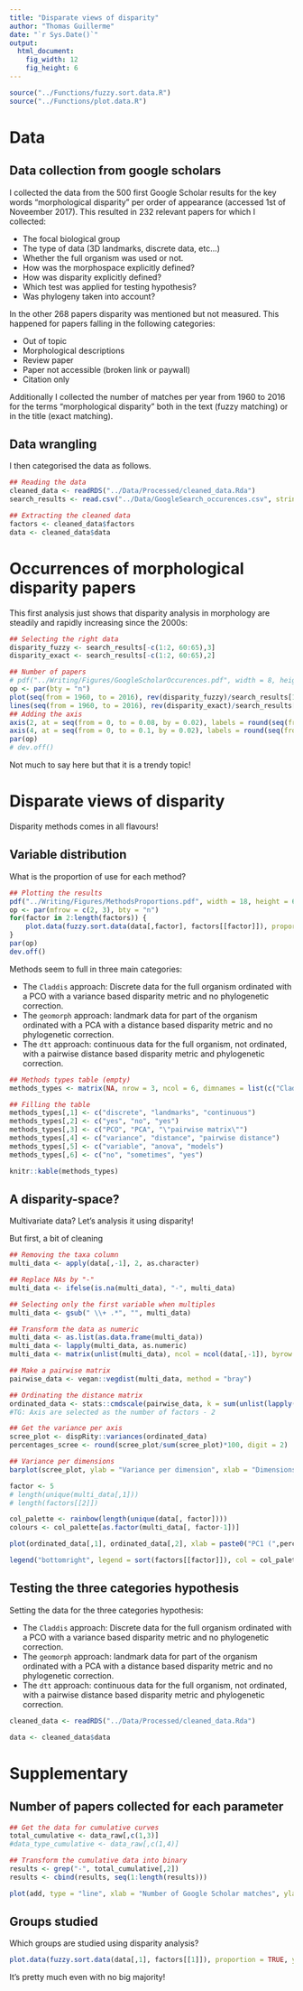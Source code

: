 ```yaml
---
title: "Disparate views of disparity"
author: "Thomas Guillerme"
date: "`r Sys.Date()`"
output:
  html_document:
    fig_width: 12
    fig_height: 6
---
```


```r
source("../Functions/fuzzy.sort.data.R")
source("../Functions/plot.data.R")
```


# Data

## Data collection from google scholars

I collected the data from the 500 first Google Scholar results for the key words "morphological disparity" per order of appearance (accessed 1st of Noveember 2017).
This resulted in 232 relevant papers for which I collected:
 
 * The focal biological group
 * The type of data (3D landmarks, discrete data, etc...)
 * Whether the full organism was used or not.
 * How was the morphospace explicitly defined?
 * How was disparity explicitly defined?
 * Which test was applied for testing hypothesis?
 * Was phylogeny taken into account?

In the other 268 papers disparity was mentioned but not measured.
This happened for papers falling in the following categories:
 
 * Out of topic
 * Morphological descriptions
 * Review paper
 * Paper not accessible (broken link or paywall)
 * Citation only

Additionally I collected the number of matches per year from 1960 to 2016 for the terms "morphological disparity" both in the text (fuzzy matching) or in the title (exact matching).

## Data wrangling

I then categorised the data as follows.
<!-- @@@ -->

```r
## Reading the data
cleaned_data <- readRDS("../Data/Processed/cleaned_data.Rda")
search_results <- read.csv("../Data/GoogleSearch_occurences.csv", stringsAsFactors = FALSE)

## Extracting the cleaned data
factors <- cleaned_data$factors
data <- cleaned_data$data
```

# Occurrences of morphological disparity papers

This first analysis just shows that disparity analysis in morphology are steadily and rapidly increasing since the 2000s:

```r
## Selecting the right data
disparity_fuzzy <- search_results[-c(1:2, 60:65),3]
disparity_exact <- search_results[-c(1:2, 60:65),2]

## Number of papers
# pdf("../Writing/Figures/GoogleScholarOccurences.pdf", width = 8, height = 8)
op <- par(bty = "n")
plot(seq(from = 1960, to = 2016), rev(disparity_fuzzy)/search_results[1,3], type = "l", xlab = "", ylab = "Number of papers per year", ylim = c(0, 0.1), yaxt = "n")
lines(seq(from = 1960, to = 2016), rev(disparity_exact)/search_results[1,2], type = "l", col = "grey")
## Adding the axis
axis(2, at = seq(from = 0, to = 0.08, by = 0.02), labels = round(seq(from = min(disparity_fuzzy), to = max(disparity_fuzzy), length.out = 5)) )
axis(4, at = seq(from = 0, to = 0.1, by = 0.02), labels = round(seq(from = min(disparity_exact), to = max(disparity_exact), length.out = 6)), col = "grey", las = 2)
par(op)
# dev.off()
```

Not much to say here but that it is a trendy topic!

# Disparate views of disparity

Disparity methods comes in all flavours!

## Variable distribution

What is the proportion of use for each method?

```r
## Plotting the results
pdf("../Writing/Figures/MethodsProportions.pdf", width = 18, height = 6)
op <- par(mfrow = c(2, 3), bty = "n")
for(factor in 2:length(factors)) {
    plot.data(fuzzy.sort.data(data[,factor], factors[[factor]]), proportion = TRUE, ylim = c(0, 100), main = names(factors)[[factor]])
}
par(op)
dev.off()
```

Methods seem to full in three main categories:

  * The `Claddis` approach: Discrete data for the full organism ordinated with a PCO with a variance based disparity metric and no phylogenetic correction.
  * The `geomorph` approach: landmark data for part of the organism ordinated with a PCA with a distance based disparity metric and no phylogenetic correction.
  * The `dtt` approach: continuous data for the full organism, not ordinated, with a pairwise distance based disparity metric and phylogenetic correction.

```r
## Methods types table (empty)
methods_types <- matrix(NA, nrow = 3, ncol = 6, dimnames = list(c("Claddis", "geomorph", "dtt"), c(names(factors)[-1])))

## Filling the table
methods_types[,1] <- c("discrete", "landmarks", "continuous")
methods_types[,2] <- c("yes", "no", "yes")
methods_types[,3] <- c("PCO", "PCA", "\"pairwise matrix\"")
methods_types[,4] <- c("variance", "distance", "pairwise distance")
methods_types[,5] <- c("variable", "anova", "models")
methods_types[,6] <- c("no", "sometimes", "yes")

knitr::kable(methods_types)
```

## A disparity-space?

Multivariate data? Let's analysis it using disparity!

But first, a bit of cleaning

```r
## Removing the taxa column
multi_data <- apply(data[,-1], 2, as.character)

## Replace NAs by "-"
multi_data <- ifelse(is.na(multi_data), "-", multi_data)

## Selecting only the first variable when multiples
multi_data <- gsub(" \\+ .*", "", multi_data)

## Transform the data as numeric
multi_data <- as.list(as.data.frame(multi_data))
multi_data <- lapply(multi_data, as.numeric)
multi_data <- matrix(unlist(multi_data), ncol = ncol(data[,-1]), byrow = FALSE)

## Make a pairwise matrix
pairwise_data <- vegan::vegdist(multi_data, method = "bray")

## Ordinating the distance matrix
ordinated_data <- stats::cmdscale(pairwise_data, k = sum(unlist(lapply(factors, length))[-1]) - 2)
#TG: Axis are selected as the number of factors - 2
```

```r
## Get the variance per axis
scree_plot <- dispRity::variances(ordinated_data)
percentages_scree <- round(scree_plot/sum(scree_plot)*100, digit = 2)

## Variance per dimensions
barplot(scree_plot, ylab = "Variance per dimension", xlab = "Dimensions")
```

```r

factor <- 5
# length(unique(multi_data[,1]))
# length(factors[[2]])

col_palette <- rainbow(length(unique(data[, factor])))
colours <- col_palette[as.factor(multi_data[, factor-1])]

plot(ordinated_data[,1], ordinated_data[,2], xlab = paste0("PC1 (",percentages_scree[1], "%)"), ylab = paste0("PC2 (",percentages_scree[2], "%)"), pch = 19, col = colours, main = paste0(names(factors)[factor]))

legend("bottomright", legend = sort(factors[[factor]]), col = col_palette, pch = 19, cex = 0.5)


```


<!-- ```{r}
## Printing the tables
factor <- 1
table.data(fuzzy.sort.data(data[,factor], factors[[factor]]), table = "tex")

``` -->


<!-- 
How many studies use such and such definition: disparate views on disparity -> but maybe disparity is a vague concept?
How many studies use different definition for such or such parameter recorded: on average, disparity is defined as a single thing...

Parallel with diversity: it was a blurry thing - check out different diversity literature.
 -->



## Testing the three categories hypothesis

Setting the data for the three categories hypothesis:

  * The `Claddis` approach: Discrete data for the full organism ordinated with a PCO with a variance based disparity metric and no phylogenetic correction.
  * The `geomorph` approach: landmark data for part of the organism ordinated with a PCA with a distance based disparity metric and no phylogenetic correction.
  * The `dtt` approach: continuous data for the full organism, not ordinated, with a pairwise distance based disparity metric and phylogenetic correction.


```r
cleaned_data <- readRDS("../Data/Processed/cleaned_data.Rda")

data <- cleaned_data$data

```



# Supplementary

## Number of papers collected for each parameter

```r
## Get the data for cumulative curves
total_cumulative <- data_raw[,c(1,3)]
#data_type_cumulative <- data_raw[,c(1,4)]

## Transform the cumulative data into binary
results <- grep("-", total_cumulative[,2])
results <- cbind(results, seq(1:length(results)))

plot(add, type = "line", xlab = "Number of Google Scholar matches", ylab = "Number of new entries")
```

## Groups studied

Which groups are studied using disparity analysis?

```r
plot.data(fuzzy.sort.data(data[,1], factors[[1]]), proportion = TRUE, ylim = c(0, 100), main = names(factors)[[1]])
```

It's pretty much even with no big majority!

<!-- 
```r
```
 -->